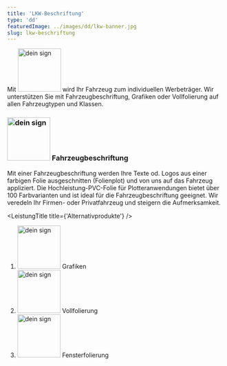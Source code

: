 ```yaml
---
title: 'LKW-Beschriftung'
type: 'dd'
featuredImage: ../images/dd/lkw-banner.jpg
slug: lkw-beschriftung
---
```



<SEO title="LKW-Beschriftung" description="Hochwertige Beschriftung für Ihren LKW-Koffer."></SEO>


<Banner title="lkw-beschriftung" leistung="lkwBeschriftung" maxWidth="100" />
<LkwCards />
<LeistungTitle title={'Beschreibung'} />

Mit <img src={deinSign} alt="dein sign" width="100px"/> wird Ihr Fahrzeug zum individuellen Werbeträger. Wir unterstützen Sie mit Fahrzeugbeschriftung, Grafiken oder Vollfolierung auf allen Fahrzeugtypen und Klassen.

### <img src={deinSign} alt="dein sign" width="100px"/> Fahrzeugbeschriftung

Mit einer Fahrzeugbeschriftung werden Ihre Texte od. Logos aus einer farbigen Folie ausgeschnitten (Folienplot) und von uns auf das Fahrzeug appliziert. Die Hochleistung-PVC-Folie für Plotteranwendungen bietet über 100 Farbvarianten und ist ideal für die Fahrzeugbeschriftung geeignet. Wir veredeln Ihr Firmen- oder Privatfahrzeug und steigern die Aufmerksamkeit.

<KfzCardsDescription />

<!--  -->

<LeistungTitle title={'Alternativprodukte'} />

<ol style={{ listStyle: 'none' }}>
  <li><img src={deinSign} alt="dein sign" width="100px"/> Grafiken</li>
  <li>
    <img src={deinSign} alt="dein sign" width="100px"/> Vollfolierung
  </li>
  <li>
    <img src={deinSign} alt="dein sign" width="100px"/> Fensterfolierung
  </li>
</ol>
